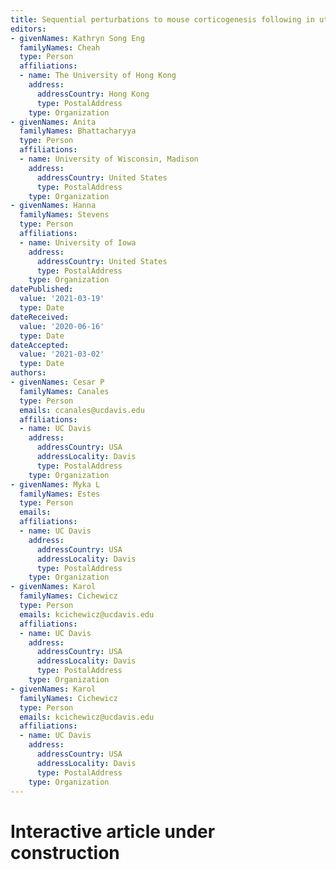 ```yaml
---
title: Sequential perturbations to mouse corticogenesis following in utero maternal immune activation
editors:
- givenNames: Kathryn Song Eng
  familyNames: Cheah
  type: Person
  affiliations:
  - name: The University of Hong Kong
    address:
      addressCountry: Hong Kong
      type: PostalAddress
    type: Organization
- givenNames: Anita
  familyNames: Bhattacharyya
  type: Person
  affiliations:
  - name: University of Wisconsin, Madison
    address:
      addressCountry: United States
      type: PostalAddress
    type: Organization    
- givenNames: Hanna
  familyNames: Stevens
  type: Person
  affiliations:
  - name: University of Iowa
    address:
      addressCountry: United States
      type: PostalAddress
    type: Organization    
datePublished:
  value: '2021-03-19'
  type: Date
dateReceived:
  value: '2020-06-16'
  type: Date
dateAccepted:
  value: '2021-03-02'
  type: Date
authors:
- givenNames: Cesar P
  familyNames: Canales
  type: Person
  emails: ccanales@ucdavis.edu
  affiliations:
  - name: UC Davis
    address:
      addressCountry: USA
      addressLocality: Davis
      type: PostalAddress
    type: Organization
- givenNames: Myka L
  familyNames: Estes
  type: Person
  emails: 
  affiliations:
  - name: UC Davis
    address:
      addressCountry: USA
      addressLocality: Davis
      type: PostalAddress
    type: Organization
- givenNames: Karol
  familyNames: Cichewicz
  type: Person
  emails: kcichewicz@ucdavis.edu
  affiliations:
  - name: UC Davis
    address:
      addressCountry: USA
      addressLocality: Davis
      type: PostalAddress
    type: Organization
- givenNames: Karol
  familyNames: Cichewicz
  type: Person
  emails: kcichewicz@ucdavis.edu
  affiliations:
  - name: UC Davis
    address:
      addressCountry: USA
      addressLocality: Davis
      type: PostalAddress
    type: Organization
---
```


# Interactive article under construction

